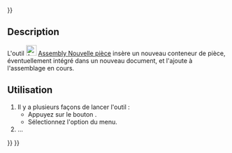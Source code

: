 <languages/>
{{UnfinishedDocu{{#translation:}}}}

{{Docnav/fr
|[[Assembly_InsertLink/fr|Insérer un composant]]
|[[Assembly_SolveAssembly/fr|Résoudre un assemblage]]
|[[Assembly_Workbench/fr|Atelier Assembly]]
|IconL=Assembly_InsertLink.svg
|IconR=Assembly_SolveAssembly.svg
|IconC=Workbench_Assembly.svg
}}

{{GuiCommand/fr
|Name=Assembly InsertNewPart
|Name/fr=Assembly Nouvelle pièce
|MenuLocation=Assemblage → Insérer une nouvelle pièce
|Workbenches=[[Assembly_Workbench/fr|Assembly]]
|Shortcut=
|Version=1.1
|SeeAlso=
}}

==Description==

L'outil [[Image:Assembly_InsertNewPart.svg|24px]] [[Assembly_InsertNewPart/fr|Assembly Nouvelle pièce]] insère un nouveau conteneur de pièce, éventuellement intégré dans un nouveau document, et l'ajoute à l'assemblage en cours.

<span id="Usage"></span>
==Utilisation==

# Il y a plusieurs façons de lancer l'outil :
#* Appuyez sur le bouton {{Button|[[Image:Assembly_InsertNewPart.svg|16px]] [[Assembly_InsertNewPart/fr|Insérer une nouvelle pièce]]}}.
#* Sélectionnez l'option {{MenuCommand|Assemblage → [[Image:Assembly_InsertNewPart.svg|16px]] Insérer une nouvelle pièce}} du menu.
# ...


{{Docnav/fr
|[[Assembly_InsertLink/fr|Insérer un composant]]
|[[Assembly_SolveAssembly/fr|Résoudre un assemblage]]
|[[Assembly_Workbench/fr|Atelier Assembly]]
|IconL=Assembly_InsertLink.svg
|IconR=Assembly_SolveAssembly.svg
|IconC=Workbench_Assembly.svg
}}

{{Assembly_Tools_navi{{#translation:}}}}
{{Userdocnavi{{#translation:}}}}